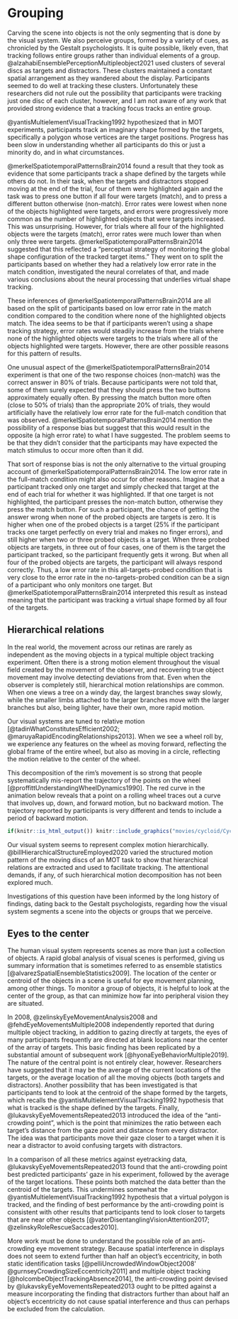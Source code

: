 # Grouping

Carving the scene into objects is not the only segmenting that is done by the visual system. We also perceive groups, formed by a variety of cues, as chronicled by the Gestalt psychologists. It is quite possible, likely even, that tracking follows entire groups rather than individual elements of a group. @alzahabiEnsemblePerceptionMultipleobject2021 used clusters of several discs as targets and distractors. These clusters maintained a constant spatial arrangement as they wandered about the display. Participants seemed to do well at tracking these clusters. Unfortunately these researchers did not rule out the possibility that participants were tracking just one disc of each cluster, however, and I am not aware of any work that provided strong evidence that a tracking focus tracks an entire group.

@yantisMultielementVisualTracking1992 hypothesized that in MOT experiments, participants track an imaginary shape formed by the targets, specifically a polygon whose vertices are the target positions. Progress has been slow in understanding whether all participants do this or just a minority do, and in what circumstances.

@merkelSpatiotemporalPatternsBrain2014 found a result that they took as evidence that some participants track a shape defined by the targets while others do not. In their task, when the targets and distractors stopped moving at the end of the trial, four of them were highlighted again and the task was to press one button if all four were targets (match), and to press a different button otherwise (non-match). Error rates were lowest when none of the objects highlighted were targets, and errors were progressively more common as the number of highlighted objects that were targets increased. This was unsurprising. However, for trials where all four of the highlighted objects were the targets (match), error rates were much lower than when only three were targets. @merkelSpatiotemporalPatternsBrain2014 suggested that this reflected a "perceptual strategy of monitoring the global shape configuration of the tracked target items." They went on to split the participants based on whether they had a relatively low error rate in the match condition, investigated the neural correlates of that, and made various conclusions about the neural processing that underlies virtual shape tracking.

These inferences of @merkelSpatiotemporalPatternsBrain2014 are all based on the split of participants based on low error rate in the match condition compared to the condition where none of the highlighted objects match. The idea seems to be that if participants weren't using a shape tracking strategy, error rates would steadily increase from the trials where none of the highlighted objects were targets to the trials where all of the objects highlighted were targets. However, there are other possible reasons for this pattern of results.

One unusual aspect of the @merkelSpatiotemporalPatternsBrain2014 experiment is that one of the two response choices (non-match) was the correct answer in 80% of trials. Because participants were not told that, some of them surely expected that they should press the two buttons approximately equally often. By pressing the match button more often (close to 50% of trials) than the appropriate 20% of trials, they would artificially have the relatively low error rate for the full-match condition that was observed. @merkelSpatiotemporalPatternsBrain2014 mention the possibility of a response bias but suggest that this would result in the opposite (a high error rate) to what I have suggested. The problem seems to be that they didn't consider that the participants may have expected the match stimulus to occur more often than it did.

That sort of response bias is not the only alternative to the virtual grouping account of @merkelSpatiotemporalPatternsBrain2014. The  low error rate in the full-match condition might also occur for other reasons. Imagine that a participant tracked only one target and simply checked that target at the end of each trial for whether it was highlighted. If that one target is not highlighted, the participant presses the non-match button, otherwise they press the match button. For such a participant, the chance of getting the answer wrong when none of the probed objects are targets is zero. It is higher when one of the probed objects is a target (25% if the participant tracks one target perfectly on every trial and makes no finger errors), and still higher when two or three probed objects is a target. When three probed objects are targets, in three out of four cases, one of them is the target the participant tracked, so the participant frequently gets it wrong. But when all four of the probed objects are targets, the participant will always respond correctly. Thus, a low error rate in this all-targets-probed condition that is very close to the error rate in the no-targets-probed condition can be a sign of a participant who only monitors one target. But @merkelSpatiotemporalPatternsBrain2014 interpreted this result as instead meaning that the participant was tracking a virtual shape formed by all four of the targets.

<!--This doesn't address their correlation argument. Correlation predictions. Simplest version of my account is that only lapse rate differs between participants. High lapse rate contributes most to M0 and M4 variance, so if lapse rate is driving individual differences, correlation between M4 and M0 should be higher than M4 with other conditions, which it is. But for M1 and M2 I'm not sure why correlations so high.

Does Pearson correlations not affected by base rate for an error rate variable? I think not, so if there is a floor effect for M4, it should have a smaller correlation with everything else. But actually M0- has the lowest error rate and it has higher correlations.

What if you track three targets? Decision rule: if all three match, say yes, otherwise no. Then in M4 you will get 0% error rate again. With M3, 25%? error rate, then smaller for M2, M1, M0.  

Why would you ever say 'no' in M4? It would have to be because you ended up tracking the wrong target(s). But if you know you sometimes end up tracking a wrong target(s), if 3 of your 4 targets match 3 of those highlighted, then maybe your decision rule is to say 'yes'. So then sometimes you get M4 wrong. And in M3, you could get even more wrong, because you are happy with just 3 being the same. In M2, you might get less wrong.

Participants could differ in A) lapse rate; B) number tracked; C) decision rule.
They claim that half of participants have a big difference . But these might be the non-holistic participants. If I track holistically, with some noise in my virtual polygon representation I get M4 most correct? I get M3 most wrong, M2 less wrong, M1 even less, and M0 all correct.

-->


<!--Imagine you just check one target on every trial for whether it is highlighted. Chance of getting it wrong is zero at M0 ,progressively higher for M1, M2, and M3. But then at M4, should go back to zero. So this effect is unsurprising. And if you select people with low error rates for M4, you might be grabbing people who only tracked one target. But Merkel probably think they're grabbing people who tracked holistically.

They correlated M4 with everything else, and those correlations were lower than M1 with M2, M2 with M3, etc. Whereas all participants responded rapidly and with a low error rate on the match-0 trials, about half of the participants also responded rapidly and with a low error rate on the full-match trials. These latter participants also tended to make more errors on match-3 trials than did the other half of the participants.
-->


## Hierarchical relations 

In the real world, the movement across our retinas are rarely as independent as the moving objects in a typical multiple object tracking experiment. Often there is a strong motion element throughout the visual field created by the movement of the observer, and recovering true object movement may involve detecting deviations from that. Even when the observer is completely still, hierarchical motion relationships are common. When one views a tree on a windy day, the largest branches sway slowly, while the smaller limbs attached to the larger branches move with the larger branches but also, being lighter, have their own, more rapid motion.

Our visual systems are tuned to relative motion [@tadinWhatConstitutesEfficient2002; @maruyaRapidEncodingRelationships2013]. When we see a wheel roll by, we experience any features on the wheel as moving forward, reflecting the global frame of the entire wheel, but also as moving in a circle, reflecting the motion relative to the center of the wheel.

This decomposition of the rim's movement is so strong that people systematically mis-report the trajectory of the points on the wheel [@proffittUnderstandingWheelDynamics1990]. The red curve in the animation below reveals that a point on a rolling wheel traces out a curve that involves up, down, and forward motion, but no backward motion. The trajectory reported by participants is very different and tends to include a period of backward motion.

```r
if(knitr::is_html_output()) knitr::include_graphics("movies/cycloid/Cycloid_f.gif") else knitr::include_graphics("movies/cycloid/Cycloid_f_static.gif")
```

Our visual system seems to represent complex motion hierarchically. @billHierarchicalStructureEmployed2020 varied the structured motion pattern of the moving discs of an MOT task to show that hierarchical relations are extracted and used to facilitate tracking.
The attentional demands, if any, of such hierarchical motion decomposition has not been explored much.

<!-- Mention the bendy-pencil illusion https://jov.arvojournals.org/article.aspx?articleid=2193187 maybe.  "the illusory bending motion may be due to an inability of observers to accurately track the motions of features whose image displacements undergo rapid simultaneous changes in both space and time" -->


Investigations of this question have been informed by the long history of findings, dating back to the Gestalt psychologists, regarding how the visual system segments a scene into the objects or groups that we perceive.

## Eyes to the center

The human visual system represents scenes as more than just a collection of objects. A rapid global analysis of visual scenes is performed, giving us summary information that is sometimes referred to as ensemble statistics [@alvarezSpatialEnsembleStatistics2009]. The location of the center or centroid of the objects in a scene is useful for eye movement planning, among other things. To monitor a group of objects, it is helpful to look at the center of the group, as that can minimize how far into peripheral vision they are situated. 

In 2008, @zelinskyEyeMovementAnalysis2008 and @fehdEyeMovementsMultiple2008 independently reported that during multiple object tracking, in addition to gazing directly at targets, the eyes of many participants frequently are directed at blank locations near the center of the array of targets. This basic finding has been replicated by a substantial amount of subsequent work [@hyonaEyeBehaviorMultiple2019]. The nature of the central point is not entirely clear, however. Researchers have suggested that it may be the average of the current locations of the targets, or the average location of all the moving objects (both targets and distractors). Another possibility that has been investigated is that participants tend to look at the centroid of the shape formed by the targets, which recalls the @yantisMultielementVisualTracking1992 hypothesis that what is tracked is the shape defined by the targets. Finally, @lukavskyEyeMovementsRepeated2013 introduced the idea of the "anti-crowding point", which is the point that minimizes the ratio between each target's distance from the gaze point and distance from every distractor. The idea was that participants move their gaze closer to a target when it is near a distractor to avoid confusing targets with distractors.

In a comparison of all these metrics against eyetracking data, @lukavskyEyeMovementsRepeated2013 found that the anti-crowding point best predicted participants' gaze in his experiment, followed by the average of the target locations. These points both matched the data better than the centroid of the targets. This undermines somewhat the @yantisMultielementVisualTracking1992 hypothesis that a virtual polygon is tracked, and the finding of best performance by the anti-crowding point is consistent with other results that participants tend to look closer to targets that are near other objects 
[@vaterDisentanglingVisionAttention2017; @zelinskyRoleRescueSaccades2010].

More work must be done to understand the possible role of an anti-crowding eye movement strategy. Because spatial interference in displays does not seem to extend further than half an object's eccentricity, in both static identification tasks [@pelliUncrowdedWindowObject2008' @gurnseyCrowdingSizeEccentricity2011] and multiple object tracking [@holcombeObjectTrackingAbsence2014], the anti-crowding point devised by @lukavskyEyeMovementsRepeated2013 ought to be pitted against a measure incorporating the finding that distractors further than about half an object's eccentricity do not cause spatial interference and thus can perhaps be excluded from the calculation.

